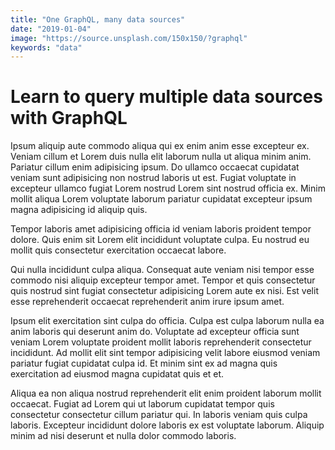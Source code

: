 ```yaml
---
title: "One GraphQL, many data sources"
date: "2019-01-04"
image: "https://source.unsplash.com/150x150/?graphql"
keywords: "data"
---
```


# Learn to query multiple data sources with GraphQL

Ipsum aliquip aute commodo aliqua qui ex enim anim esse excepteur ex. Veniam cillum et Lorem duis nulla elit laborum nulla ut aliqua minim anim. Pariatur cillum enim adipisicing ipsum. Do ullamco occaecat cupidatat veniam sunt adipisicing non nostrud laboris ut est. Fugiat voluptate in excepteur ullamco fugiat Lorem nostrud Lorem sint nostrud officia ex. Minim mollit aliqua Lorem voluptate laborum pariatur cupidatat excepteur ipsum magna adipisicing id aliquip quis.

Tempor laboris amet adipisicing officia id veniam laboris proident tempor dolore. Quis enim sit Lorem elit incididunt voluptate culpa. Eu nostrud eu mollit quis consectetur exercitation occaecat labore.

Qui nulla incididunt culpa aliqua. Consequat aute veniam nisi tempor esse commodo nisi aliquip excepteur tempor amet. Tempor et quis consectetur quis nostrud sint fugiat consectetur adipisicing Lorem aute ex nisi. Est velit esse reprehenderit occaecat reprehenderit anim irure ipsum amet.

Ipsum elit exercitation sint culpa do officia. Culpa est culpa laborum nulla ea anim laboris qui deserunt anim do. Voluptate ad excepteur officia sunt veniam Lorem voluptate proident mollit laboris reprehenderit consectetur incididunt. Ad mollit elit sint tempor adipisicing velit labore eiusmod veniam pariatur fugiat cupidatat culpa id. Et minim sint ex ad magna quis exercitation ad eiusmod magna cupidatat quis et et.

Aliqua ea non aliqua nostrud reprehenderit elit enim proident laborum mollit occaecat. Fugiat ad Lorem qui ut laborum cupidatat tempor quis consectetur consectetur cillum pariatur qui. In laboris veniam quis culpa laboris. Excepteur incididunt dolore laboris ex est voluptate laborum. Aliquip minim ad nisi deserunt et nulla dolor commodo laboris.